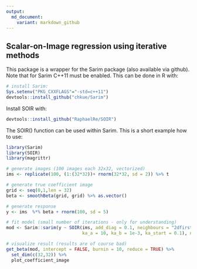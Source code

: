```yaml
---
output:
  md_document:
    variant: markdown_github
---
```



## Scalar-on-Image regression using iterative methods
This package is a wrapper for the Sarim package (also available via github).
Note that for Sarim C++11 must be enabled. This can be done in R with:
```r
# install Sarim:
Sys.setenv("PKG_CXXFLAGS"="-std=c++11")
devtools::install_github("chkue/Sarim")
```

Install SOIR with:
```r
devtools::install_github("RaphaelRe/SOIR")
```

The SOIR() function can be used within Sarim.
This is a short example how to use:
```r
library(Sarim)
library(SOIR)
library(magrittr)

# generate images (100 images each 32x32, vectorized)
ims <- replicate(100, (1:(32*32))+ rnorm(32*32, sd = 2)) %>% t

# generate true coefficient image
grid <- seq(0,1,len = 32)
beta <- smoothBeta(grid, grid) %>% as.vector()

# generate response
y <- ims  %*% beta + rnorm(100, sd = 5)

# fit model (small number of iterations - only for understanding)
mod <- Sarim::sarim(y ~ SOIR(ims, add_diag = 0.1, neighbours = "2dfirst",
                             ka_a = 10, ka_b = 1e-3, ka_start = 0.1), nIter = 100)

# visualize result (results are of course bad)
get_beta(mod, intercept = FALSE, burnin = 10, reduce = TRUE) %>% 
  set_dim(c(32,32)) %>% 
  plot_coefficient_image
```
